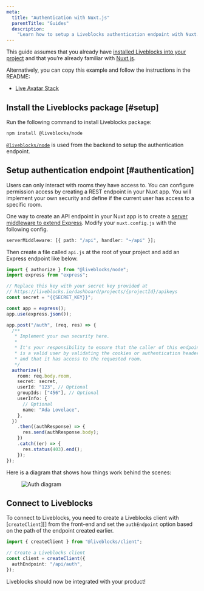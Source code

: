 ```yaml
---
meta:
  title: "Authentication with Nuxt.js"
  parentTitle: "Guides"
  description:
    "Learn how to setup a Liveblocks authentication endpoint with Nuxt.js"
---
```


This guide assumes that you already have
[installed Liveblocks into your project](/docs/get-started/vue) and that you’re
already familiar with
[Nuxt.js](https://nuxtjs.org/docs/2.x/get-started/installation).

Alternatively, you can copy this example and follow the instructions in the
README:

- [Live Avatar Stack](/examples/live-avatar-stack/nuxtjs)

## Install the Liveblocks package [#setup]

Run the following command to install Liveblocks package:

```bash
npm install @liveblocks/node
```

[`@liveblocks/node`][] is used from the backend to setup the authentication
endpoint.

## Setup authentication endpoint [#authentication]

Users can only interact with rooms they have access to. You can configure
permission access by creating a REST endpoint in your Nuxt app. You will
implement your own security and define if the current user has access to a
specific room.

One way to create an API endpoint in your Nuxt app is to create a
[server middleware to extend Express](https://nuxtjs.org/docs/2.x/configuration-glossary/configuration-servermiddleware#custom-api-endpoint).
Modify your `nuxt.config.js` with the following config.

```ts file="nuxt.config.ts"
serverMiddleware: [{ path: "/api", handler: "~/api" }];
```

Then create a file called `api.js` at the root of your project and add an
Express endpoint like below.

```ts file="api.ts"
import { authorize } from "@liveblocks/node";
import express from "express";

// Replace this key with your secret key provided at
// https://liveblocks.io/dashboard/projects/{projectId}/apikeys
const secret = "{{SECRET_KEY}}";

const app = express();
app.use(express.json());

app.post("/auth", (req, res) => {
  /**
   * Implement your own security here.
   *
   * It's your responsibility to ensure that the caller of this endpoint
   * is a valid user by validating the cookies or authentication headers
   * and that it has access to the requested room.
   */
  authorize({
    room: req.body.room,
    secret: secret,
    userId: "123", // Optional
    groupIds: ["456"], // Optional
    userInfo: {
      // Optional
      name: "Ada Lovelace",
    },
  })
    .then((authResponse) => {
      res.send(authResponse.body);
    })
    .catch((er) => {
      res.status(403).end();
    });
});
```

Here is a diagram that shows how things work behind the scenes:

<Figure highlight={false}>
  <Image
    src="/images/docs/auth-diagram.svg"
    alt="Auth diagram"
    layout="responsive"
    width={730}
    height={504}
    quality={90}
  />
</Figure>

## Connect to Liveblocks

To connect to Liveblocks, you need to create a Liveblocks client with
[`createClient`][] from the front-end and set the `authEndpoint` option based on
the path of the endpoint created earlier.

```ts
import { createClient } from "@liveblocks/client";

// Create a Liveblocks client
const client = createClient({
  authEndpoint: "/api/auth",
});
```

Liveblocks should now be integrated with your product!

[`@liveblocks/node`]: /docs/api-reference/liveblocks-node
